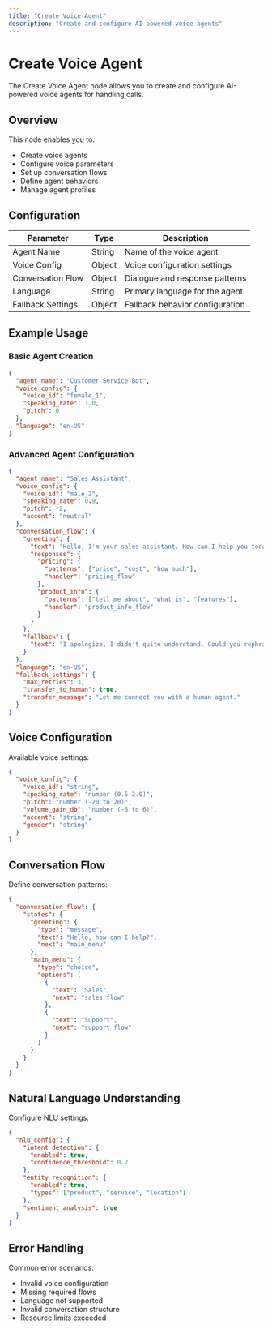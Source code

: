 ```yaml
---
title: "Create Voice Agent"
description: "Create and configure AI-powered voice agents"
---
```


# Create Voice Agent

The Create Voice Agent node allows you to create and configure AI-powered voice agents for handling calls.

## Overview

This node enables you to:

- Create voice agents
- Configure voice parameters
- Set up conversation flows
- Define agent behaviors
- Manage agent profiles

## Configuration

| Parameter         | Type   | Description                     |
| ----------------- | ------ | ------------------------------- |
| Agent Name        | String | Name of the voice agent         |
| Voice Config      | Object | Voice configuration settings    |
| Conversation Flow | Object | Dialogue and response patterns  |
| Language          | String | Primary language for the agent  |
| Fallback Settings | Object | Fallback behavior configuration |

## Example Usage

### Basic Agent Creation

```json
{
  "agent_name": "Customer Service Bot",
  "voice_config": {
    "voice_id": "female_1",
    "speaking_rate": 1.0,
    "pitch": 0
  },
  "language": "en-US"
}
```

### Advanced Agent Configuration

```json
{
  "agent_name": "Sales Assistant",
  "voice_config": {
    "voice_id": "male_2",
    "speaking_rate": 0.9,
    "pitch": -2,
    "accent": "neutral"
  },
  "conversation_flow": {
    "greeting": {
      "text": "Hello, I'm your sales assistant. How can I help you today?",
      "responses": {
        "pricing": {
          "patterns": ["price", "cost", "how much"],
          "handler": "pricing_flow"
        },
        "product_info": {
          "patterns": ["tell me about", "what is", "features"],
          "handler": "product_info_flow"
        }
      }
    },
    "fallback": {
      "text": "I apologize, I didn't quite understand. Could you rephrase that?"
    }
  },
  "language": "en-US",
  "fallback_settings": {
    "max_retries": 3,
    "transfer_to_human": true,
    "transfer_message": "Let me connect you with a human agent."
  }
}
```

## Voice Configuration

Available voice settings:

```json
{
  "voice_config": {
    "voice_id": "string",
    "speaking_rate": "number (0.5-2.0)",
    "pitch": "number (-20 to 20)",
    "volume_gain_db": "number (-6 to 6)",
    "accent": "string",
    "gender": "string"
  }
}
```

## Conversation Flow

Define conversation patterns:

```json
{
  "conversation_flow": {
    "states": {
      "greeting": {
        "type": "message",
        "text": "Hello, how can I help?",
        "next": "main_menu"
      },
      "main_menu": {
        "type": "choice",
        "options": [
          {
            "text": "Sales",
            "next": "sales_flow"
          },
          {
            "text": "Support",
            "next": "support_flow"
          }
        ]
      }
    }
  }
}
```

## Natural Language Understanding

Configure NLU settings:

```json
{
  "nlu_config": {
    "intent_detection": {
      "enabled": true,
      "confidence_threshold": 0.7
    },
    "entity_recognition": {
      "enabled": true,
      "types": ["product", "service", "location"]
    },
    "sentiment_analysis": true
  }
}
```

## Error Handling

Common error scenarios:

- Invalid voice configuration
- Missing required flows
- Language not supported
- Invalid conversation structure
- Resource limits exceeded
